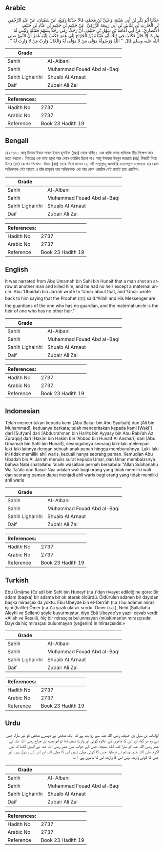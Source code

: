 ## Arabic


<div dir="rtl" lang="ar" style={{fontSize:'larger',backgroundColor:'#f8f9fa',padding:20}}>
حَدَّثَنَا أَبُو بَكْرِ بْنُ أَبِي شَيْبَةَ، وَعَلِيُّ بْنُ مُحَمَّدٍ، قَالاَ حَدَّثَنَا وَكِيعٌ، عَنْ سُفْيَانَ، عَنْ عَبْدِ الرَّحْمَنِ بْنِ الْحَارِثِ بْنِ عَيَّاشِ بْنِ أَبِي رَبِيعَةَ الزُّرَقِيِّ، عَنْ حَكِيمِ بْنِ حَكِيمِ بْنِ عَبَّادِ بْنِ حُنَيْفٍ الأَنْصَارِيِّ، عَنْ أَبِي أُمَامَةَ بْنِ سَهْلِ بْنِ حُنَيْفٍ، أَنَّ رَجُلاً، رَمَى رَجُلاً بِسَهْمٍ فَقَتَلَهُ وَلَيْسَ لَهُ وَارِثٌ إِلاَّ خَالٌ فَكَتَبَ فِي ذَلِكَ أَبُو عُبَيْدَةَ بْنُ الْجَرَّاحِ إِلَى عُمَرَ فَكَتَبَ إِلَيْهِ عُمَرُ أَنَّ النَّبِيَّ صلى الله عليه وسلم قَالَ ‏ "‏ اللَّهُ وَرَسُولُهُ مَوْلَى مَنْ لاَ مَوْلَى لَهُ وَالْخَالُ وَارِثُ مَنْ لاَ وَارِثَ لَهُ ‏"‏ ‏.‏
</div>
<div style={{backgroundColor:'#f8f9fa',padding:20, marginBottom: 10}}><table> <thead> <tr> <th>Grade</th> <th></th> </tr> </thead> <tbody> <tr><td>Sahih</td><td>Al-Albani</td></tr><tr><td>Sahih</td><td>Muhammad Fouad Abd al-Baqi</td></tr><tr><td>Sahih Lighairihi</td><td>Shuaib Al Arnaut</td></tr><tr><td>Daif</td><td>Zubair Ali Zai</td></tr></tbody></table><table> <thead> <tr> <th>References:</th> <th></th> </tr> </thead> <tbody><tr><td>Hadith No</td><td>2737</td></tr><tr><td>Arabic No</td><td>2737</td></tr><tr><td>Reference</td><td>Book 23 Hadith 19</td></tr></tbody></table></div>

## Bengali


<div dir="ltr" lang="bn" style={{fontSize:'larger',backgroundColor:'#f8f9fa',padding:20}}>
১/২৭৩৭। আবূ উমামা ইবনে সাহল ইবনে হুনাইফ (রহঃ) থেকে বর্ণিত। এক ব্যক্তি অপর ব্যক্তিকে তীর নিক্ষেপ করে হত্যা করলো। নিহতের এক মামা ছাড়া আর কোন ওয়ারিস ছিলো না। আবূ উবায়দা ইবনুল জাররাহ (রাঃ) বিষয়টি নিয়ে উমার (রাঃ) কে পত্র লিখেন। উমার (রাঃ) তাকে লিখে জানান যে, নবী সাল্লাল্লাহু আলাইহি ওয়াসাল্লাম বলেছেনঃ যার কোন অভিভাবক নেই আল্লাহ ও তাঁর রাসূলই তার অভিভাবক এবং যার কোন ওয়ারিস নেই মামাই তার ওয়ারিস।
</div>
<div style={{backgroundColor:'#f8f9fa',padding:20, marginBottom: 10}}><table> <thead> <tr> <th>Grade</th> <th></th> </tr> </thead> <tbody> <tr><td>Sahih</td><td>Al-Albani</td></tr><tr><td>Sahih</td><td>Muhammad Fouad Abd al-Baqi</td></tr><tr><td>Sahih Lighairihi</td><td>Shuaib Al Arnaut</td></tr><tr><td>Daif</td><td>Zubair Ali Zai</td></tr></tbody></table><table> <thead> <tr> <th>References:</th> <th></th> </tr> </thead> <tbody><tr><td>Hadith No</td><td>2737</td></tr><tr><td>Arabic No</td><td>2737</td></tr><tr><td>Reference</td><td>Book 23 Hadith 19</td></tr></tbody></table></div>

## English


<div dir="ltr" lang="en" style={{fontSize:'larger',backgroundColor:'#f8f9fa',padding:20}}>
It was narrated from Abu Umamah bin Sahl bin Hunaif that a man shot an arrow at another man and killed him, and he had no heir except a maternal uncle. Abu ‘Ubaidah bin Jarrah wrote to ‘Umar about that, and ‘Umar wrote back to him saying that the Prophet (ﷺ) said:“Allah and His Messenger are the guardians of the one who has no guardian, and the maternal uncle is the heir of one who has no other heir.”
</div>
<div style={{backgroundColor:'#f8f9fa',padding:20, marginBottom: 10}}><table> <thead> <tr> <th>Grade</th> <th></th> </tr> </thead> <tbody> <tr><td>Sahih</td><td>Al-Albani</td></tr><tr><td>Sahih</td><td>Muhammad Fouad Abd al-Baqi</td></tr><tr><td>Sahih Lighairihi</td><td>Shuaib Al Arnaut</td></tr><tr><td>Daif</td><td>Zubair Ali Zai</td></tr></tbody></table><table> <thead> <tr> <th>References:</th> <th></th> </tr> </thead> <tbody><tr><td>Hadith No</td><td>2737</td></tr><tr><td>Arabic No</td><td>2737</td></tr><tr><td>Reference</td><td>Book 23 Hadith 19</td></tr></tbody></table></div>

## Indonesian


<div dir="ltr" lang="id" style={{fontSize:'larger',backgroundColor:'#f8f9fa',padding:20}}>
Telah menceritakan kepada kami [Abu Bakar bin Abu Syaibah] dan [Ali bin Muhammad], keduanya berkata; telah menceritakan kepada kami [Waki'] dari [Sufyan] dari [Abdurrahman bin Harits bin Ayyasy bin Abu Rabi'ah Az Zuraqqi] dari [Hakim bin Hakim bin 'Abbad bin Hunaif Al Anshari] dari [Abu Umamah bin Sahl bin Hunaif], sesunguhnya seorang laki-laki melempar laki-laki lainnya dengan sebuah anak panah hingga membunuhnya. Laki-laki ini tidak memiliki ahli waris, kecuali hanya seorang paman. Kemudian Abu Ubadah bin Al Jarrah menulis surat kepada Umar, dan Umar membalasnya bahwa Nabi shallallahu 'alaihi wasallam pernah bersabda: "Allah Subhanahu Wa Ta'ala dan Rasul-Nya adalah wali bagi orang yang tidak memiliki wali dan seorang paman dapat menjadi ahli waris bagi orang yang tidak memiliki ahli waris
</div>
<div style={{backgroundColor:'#f8f9fa',padding:20, marginBottom: 10}}><table> <thead> <tr> <th>Grade</th> <th></th> </tr> </thead> <tbody> <tr><td>Sahih</td><td>Al-Albani</td></tr><tr><td>Sahih</td><td>Muhammad Fouad Abd al-Baqi</td></tr><tr><td>Sahih Lighairihi</td><td>Shuaib Al Arnaut</td></tr><tr><td>Daif</td><td>Zubair Ali Zai</td></tr></tbody></table><table> <thead> <tr> <th>References:</th> <th></th> </tr> </thead> <tbody><tr><td>Hadith No</td><td>2737</td></tr><tr><td>Arabic No</td><td>2737</td></tr><tr><td>Reference</td><td>Book 23 Hadith 19</td></tr></tbody></table></div>

## Turkish


<div dir="ltr" lang="tr" style={{fontSize:'larger',backgroundColor:'#f8f9fa',padding:20}}>
Ebu Ümâme (Es'ad) bin Sehl bin Huneyf (r.a.)'den rivayet edildiğine göre: Bir adam (başka) bir adama bir ok atarak öldürdü. Öldürülen adamın bir dayıdan başka mirasçısı da yoktu. Ebu Ubeyde bin el-Cerrâh (r.a.) bu adamın miras işini (halîfe) Ömer (r.a.)'a yazılı olarak sordu. Ömer (r.a.), Nebi (Sallallahu Aleyhi ve Sellem) şöyle buyurmuştur, diye Ebü Ubeyde'ye yazılı cevab verdi: «Allah ve Resulü, hiç bir mirasçısı bulunmayan (müslüman)ın mirasçısıdır. Dayı da hiç mirasçısı bulunmayan (yeğenin) in mîrasçısıdır.»
</div>
<div style={{backgroundColor:'#f8f9fa',padding:20, marginBottom: 10}}><table> <thead> <tr> <th>Grade</th> <th></th> </tr> </thead> <tbody> <tr><td>Sahih</td><td>Al-Albani</td></tr><tr><td>Sahih</td><td>Muhammad Fouad Abd al-Baqi</td></tr><tr><td>Sahih Lighairihi</td><td>Shuaib Al Arnaut</td></tr><tr><td>Daif</td><td>Zubair Ali Zai</td></tr></tbody></table><table> <thead> <tr> <th>References:</th> <th></th> </tr> </thead> <tbody><tr><td>Hadith No</td><td>2737</td></tr><tr><td>Arabic No</td><td>2737</td></tr><tr><td>Reference</td><td>Book 23 Hadith 19</td></tr></tbody></table></div>

## Urdu


<div dir="rtl" lang="ur" style={{fontSize:'larger',backgroundColor:'#f8f9fa',padding:20}}>
ابوامامہ بن سہل بن حنیف رضی اللہ عنہ سے روایت ہے کہ ایک شخص نے دوسرے شخص کو تیر مارا، جس سے وہ مر گیا، اور اس کا ماموں کے علاوہ کوئی اور وارث نہیں تھا تو ابوعبیدہ بن جراح رضی اللہ عنہ نے عمر رضی اللہ عنہ کو سارا قصہ لکھ بھیجا، جس کے جواب میں عمر رضی اللہ عنہ نے انہیں لکھا کہ نبی اکرم صلی اللہ علیہ وسلم نے فرمایا: جس کا کوئی مولیٰ نہیں اس کا مولیٰ اللہ اور اس کے رسول ہیں، اور جس کا کوئی وارث نہیں اس کا وارث اس کا ماموں ہے ۱؎۔
</div>
<div style={{backgroundColor:'#f8f9fa',padding:20, marginBottom: 10}}><table> <thead> <tr> <th>Grade</th> <th></th> </tr> </thead> <tbody> <tr><td>Sahih</td><td>Al-Albani</td></tr><tr><td>Sahih</td><td>Muhammad Fouad Abd al-Baqi</td></tr><tr><td>Sahih Lighairihi</td><td>Shuaib Al Arnaut</td></tr><tr><td>Daif</td><td>Zubair Ali Zai</td></tr></tbody></table><table> <thead> <tr> <th>References:</th> <th></th> </tr> </thead> <tbody><tr><td>Hadith No</td><td>2737</td></tr><tr><td>Arabic No</td><td>2737</td></tr><tr><td>Reference</td><td>Book 23 Hadith 19</td></tr></tbody></table></div>